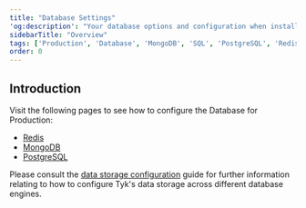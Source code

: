 ```yaml
---
title: "Database Settings"
'og:description': "Your database options and configuration when installing Tyk in a production environment"
sidebarTitle: "Overview"
tags: ['Production', 'Database', 'MongoDB', 'SQL', 'PostgreSQL', 'Redis']
order: 0
---
```


## Introduction

Visit the following pages to see how to configure the Database for Production:
* [Redis](/5.6/planning-for-production/redis)
* [MongoDB](/5.6/planning-for-production/database-settings/mongodb)
* [PostgreSQL](/5.6/planning-for-production/database-settings/postgresql)

Please consult the [data storage configuration](/5.6/product-stack/tyk-dashboard/advanced-configurations/data-storage-configuration) guide for further information relating to how to configure Tyk's data storage across different database engines.